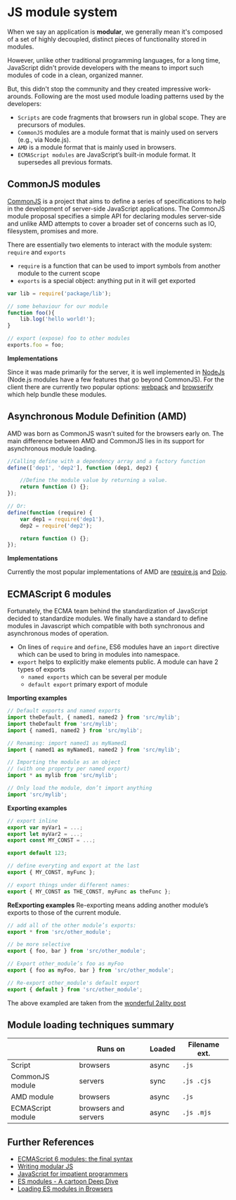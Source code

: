 


# JS module system

When we say an application is **modular**, we generally mean it's composed of a set of highly decoupled, distinct pieces of functionality stored in modules.

However, unlike other traditional programming languages, for a long time, JavaScript didn't provide developers with the means to import such modules of code in a clean, organized manner.

But, this didn't stop the community and they created impressive work-arounds. Following are the most used module loading patterns used by the developers:

-   `Scripts` are code fragments that browsers run in global scope. They are precursors of modules.
-   `CommonJS` modules are a module format that is mainly used on servers (e.g., via Node.js).
-   `AMD` is a module format that is mainly used in browsers.
-   `ECMAScript modules` are JavaScript’s built-in module format. It supersedes all previous formats.

## CommonJS modules

[CommonJS](http://www.commonjs.org/) is a project that aims to define a series of specifications to help in the development of server-side JavaScript applications.
The CommonJS module proposal specifies a simple API for declaring modules server-side and unlike AMD attempts to cover a broader set of concerns such as IO, filesystem, promises and more.

There are essentially two elements to interact with the module system: `require` and `exports`

-   `require` is a function that can be used to import symbols from another module to the current scope
-   `exports` is a special object: anything put in it will get exported

```JavaScript
var lib = require('package/lib');

// some behaviour for our module
function foo(){
    lib.log('hello world!');
}

// export (expose) foo to other modules
exports.foo = foo;
```

**Implementations**

Since it was made primarily for the server, it is well implemented in [NodeJs](https://nodejs.org/api/modules.html) (Node.js modules have a few features that go beyond CommonJS).
For the client there are currently two popular options: [webpack](https://webpack.github.io/docs/commonjs.html) and [browserify](http://browserify.org/index.html) which help bundle these modules.

## Asynchronous Module Definition (AMD)

AMD was born as CommonJS wasn’t suited for the browsers early on. The main difference between AMD and CommonJS lies in its support for asynchronous module loading.

```JavaScript
//Calling define with a dependency array and a factory function
define(['dep1', 'dep2'], function (dep1, dep2) {

    //Define the module value by returning a value.
    return function () {};
});

// Or:
define(function (require) {
    var dep1 = require('dep1'),
    dep2 = require('dep2');

    return function () {};
});
```

**Implementations**

Currently the most popular implementations of AMD are [require.js](http://requirejs.org/) and [Dojo](https://dojotoolkit.org/).

## ECMAScript 6 modules

Fortunately, the ECMA team behind the standardization of JavaScript decided to standardize modules. We finally have a standard to define modules in Javascript
which compatible with both synchronous and asynchronous modes of operation.

-   On lines of `require` and `define`, ES6 modules have an `import` directive which can be used to bring in modules into namespace.
-   `export` helps to explicitly make elements public. A module can have 2 types of exports
    -   `named exports` which can be several per module
    -   `default export` primary export of module

**Importing examples**

```JavaScript
// Default exports and named exports
import theDefault, { named1, named2 } from 'src/mylib';
import theDefault from 'src/mylib';
import { named1, named2 } from 'src/mylib';

// Renaming: import named1 as myNamed1
import { named1 as myNamed1, named2 } from 'src/mylib';

// Importing the module as an object
// (with one property per named export)
import * as mylib from 'src/mylib';

// Only load the module, don’t import anything
import 'src/mylib';
```

**Exporting examples**

```JavaScript
// export inline
export var myVar1 = ...;
export let myVar2 = ...;
export const MY_CONST = ...;

export default 123;

// define everyting and export at the last
export { MY_CONST, myFunc };

// export things under different names:
export { MY_CONST as THE_CONST, myFunc as theFunc };
```

**ReExporting examples**
Re-exporting means adding another module’s exports to those of the current module.

```JavaScript
// add all of the other module’s exports:
export * from 'src/other_module';

// be more selective
export { foo, bar } from 'src/other_module';

// Export other_module’s foo as myFoo
export { foo as myFoo, bar } from 'src/other_module';

// Re-export other_module's default export
export { default } from 'src/other_module';
```

The above exampled are taken from the [wonderful 2ality post](https://2ality.com/2014/09/es6-modules-final.html#fn1)

## Module loading techniques summary

|                   | **Runs on**          | **Loaded** | **Filename ext.** |
| ----------------- | -------------------- | ---------- | ----------------- |
| Script            | browsers             | async      | `.js`             |
| CommonJS module   | servers              | sync       | `.js .cjs`        |
| AMD module        | browsers             | async      | `.js`             |
| ECMAScript module | browsers and servers | async      | `.js .mjs`        |

## Further References

-   [ECMAScript 6 modules: the final syntax](https://2ality.com/2014/09/es6-modules-final.html#fn1)
-   [Writing modular JS](https://addyosmani.com/writing-modular-js/)
-   [JavaScript for impatient programmers](https://exploringjs.com/impatient-js/toc.html)
-   [ES modules - A cartoon Deep Dive](https://hacks.mozilla.org/2018/03/es-modules-a-cartoon-deep-dive/)
-   [Loading ES modules in Browsers](https://www.sitepoint.com/using-es-modules/)
